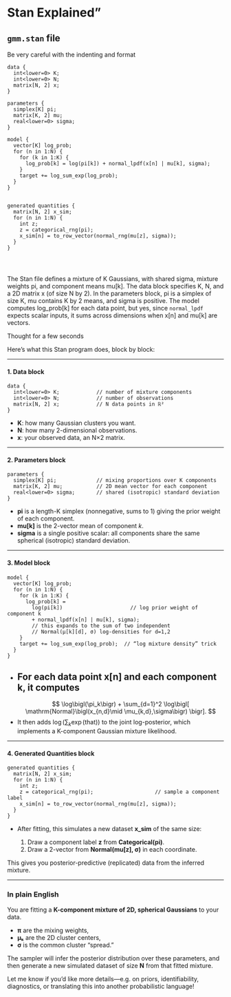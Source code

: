 # Stan Explained"

## `gmm.stan` file

Be very careful with the indenting and format
```
data {
  int<lower=0> K;
  int<lower=0> N;
  matrix[N, 2] x;
}

parameters {
  simplex[K] pi;
  matrix[K, 2] mu;
  real<lower=0> sigma;
}

model {
  vector[K] log_prob;
  for (n in 1:N) {
    for (k in 1:K) {
      log_prob[k] = log(pi[k]) + normal_lpdf(x[n] | mu[k], sigma);
    }
    target += log_sum_exp(log_prob);
  }
}


generated quantities {
  matrix[N, 2] x_sim;
  for (n in 1:N) {
    int z;
    z = categorical_rng(pi);
    x_sim[n] = to_row_vector(normal_rng(mu[z], sigma));
  }
}




```

The Stan file defines a mixture of K Gaussians, with shared sigma, mixture weights pi, and component means mu\[k]. The data block specifies K, N, and a 2D matrix x (of size N by 2). In the parameters block, pi is a simplex of size K, mu contains K by 2 means, and sigma is positive. The model computes log\_prob\[k] for each data point, but yes, since `normal_lpdf` expects scalar inputs, it sums across dimensions when x\[n] and mu\[k] are vectors.


Thought for a few seconds


Here’s what this Stan program does, block by block:

---

#### 1. **Data block**

```
data {
  int<lower=0> K;            // number of mixture components
  int<lower=0> N;            // number of observations
  matrix[N, 2] x;            // N data points in ℝ²
}
```

* **K**: how many Gaussian clusters you want.
* **N**: how many 2-dimensional observations.
* **x**: your observed data, an N×2 matrix.

---

#### 2. **Parameters block**

```
parameters {
  simplex[K] pi;             // mixing proportions over K components
  matrix[K, 2] mu;           // 2D mean vector for each component
  real<lower=0> sigma;       // shared (isotropic) standard deviation
}
```

* **pi** is a length-K simplex (nonnegative, sums to 1) giving the prior weight of each component.
* **mu\[k]** is the 2-vector mean of component *k*.
* **sigma** is a single positive scalar: all components share the same spherical (isotropic) standard deviation.

---

#### 3. **Model block**

```
model {
  vector[K] log_prob;
  for (n in 1:N) {
    for (k in 1:K) {
      log_prob[k] = 
        log(pi[k])                      // log prior weight of component k
        + normal_lpdf(x[n] | mu[k], sigma);
        // this expands to the sum of two independent
        // Normal(μ[k][d], σ) log-densities for d=1,2
    }
    target += log_sum_exp(log_prob);  // “log mixture density” trick
  }
}
```

* ## For each data point **x\[n]** and each component **k**, it computes

  $$
    \log\bigl(\pi_k\bigr)
    + \sum_{d=1}^2 \log\bigl[
       \mathrm{Normal}\bigl(x_{n,d}\mid \mu_{k,d},\sigma\bigr)
    \bigr].
  $$
* It then adds
  $\log\bigl(\sum_k \exp(\text{that})\bigr)$
  to the joint log-posterior, which implements a K-component Gaussian mixture likelihood.

---

#### 4. **Generated Quantities block**

```
generated quantities {
  matrix[N, 2] x_sim;
  for (n in 1:N) {
    int z;
    z = categorical_rng(pi);                    // sample a component label
    x_sim[n] = to_row_vector(normal_rng(mu[z], sigma));
  }
}
```

* After fitting, this simulates a new dataset **x\_sim** of the same size:

  1. Draw a component label **z** from **Categorical(pi)**.
  2. Draw a 2-vector from **Normal(mu\[z], σ)** in each coordinate.

This gives you posterior-predictive (replicated) data from the inferred mixture.

---

### In plain English

You are fitting a **K-component mixture of 2D, spherical Gaussians** to your data.

* **π** are the mixing weights,
* **μₖ** are the 2D cluster centers,
* **σ** is the common cluster “spread.”

The sampler will infer the posterior distribution over these parameters, and then generate a new simulated dataset of size **N** from that fitted mixture.

Let me know if you’d like more details—e.g. on priors, identifiability, diagnostics, or translating this into another probabilistic language!
